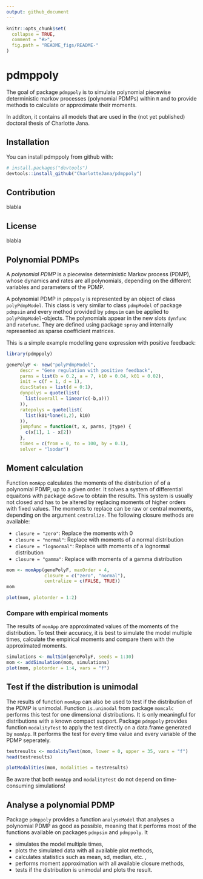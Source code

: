 ```yaml
---
output: github_document
---
```


<!-- README.md is generated from README.Rmd. Please edit that file -->

```r
knitr::opts_chunk$set(
  collapse = TRUE,
  comment = "#>",
  fig.path = "README_figs/README-"
)
```

# pdmppoly

The goal of package `pdmppoly` is to simulate polynomial piecewise 
deterministic markov processes (polynomial PDMPs) within `R` and to provide 
methods to calculate or approximate their moments.

In additon, it contains all models that are used in the (not yet published) 
doctoral thesis of Charlotte Jana.

## Installation

You can install pdmppoly from github with:

```r
# install.packages("devtools")
devtools::install_github("CharlotteJana/pdmppoly")
```

## Contribution

blabla

## License 

blabla 

## Polynomial PDMPs

A *polynomial PDMP* is a piecewise deterministic Markov process (PDMP), whose
dynamics and rates are all polynomials, depending on the different variables
and parameters of the PDMP.

A polynomial PDMP in `pdmppoly` is represented by an object of class `polyPdmpModel`.
This class is very similar to class `pdmpModel` of package `pdmpsim` and every method provided by `pdmpsim` can be applied to `polyPdmpModel`-objects.
The polynomials appear in the new slots `dynfunc` and `ratefunc`. They are defined using package `spray` and internally represented as sparse coefficient matrices.

This is a simple example modelling gene expression with positive feedback:

```r
library(pdmppoly)
```

```r
genePolyF <- new("polyPdmpModel",
     descr = "Gene regulation with positive feedback",
     parms = list(b = 0.2, a = 7, k10 = 0.04, k01 = 0.02), 
     init = c(f = 1, d = 1), 
     discStates = list(d = 0:1),
     dynpolys = quote(list(
       list(overall = linear(c(-b,a)))
     )),
     ratepolys = quote(list(  
       list(k01*lone(1,2), k10)
     )),
     jumpfunc = function(t, x, parms, jtype) {
       c(x[1], 1 - x[2])
     }, 
     times = c(from = 0, to = 100, by = 0.1), 
     solver = "lsodar")

```

## Moment calculation

Function `momApp` calculates the moments of the distribution of of a polynomial PDMP, 
up to a given order. It solves a system of  differential equaitons with 
package `deSove` to obtain the results. This system is usually not closed
and has to be altered by replacing moments of higher orders with fixed values. 
The moments to replace can be raw or central moments, depending on the argument
`centralize`. The following closure methods are available:

* `closure = "zero"`: Replace the moments with 0
* `closure = "normal"`: Replace with moments of a normal distribution
* `closure = "lognormal"`: Replace with moments of a lognormal distribution
* `closure = "gamma"`: Replace with moments of a gamma distribution

```r
mom <- momApp(genePolyF, maxOrder = 4,
              closure = c("zero", "normal"), 
              centralize = c(FALSE, TRUE))
mom
```

```r
plot(mom, plotorder = 1:2)
```

### Compare with empirical moments

The results of `momApp` are approximated values of the moments of the distribution.
To test their accuracy, it is best to simulate the model multiple times, calculate the empirical moments and compare them with the approximated moments.

```r
simulations <- multSim(genePolyF, seeds = 1:30)
mom <- addSimulation(mom, simulations)
plot(mom, plotorder = 1:4, vars = "f")
```

## Test if the distribution is unimodal

The results of function `momApp` can also be used to test if the distribution of the PDMP
is unimodal. Function `is.unimodal` from package `momcalc` performs this test for
one dimensional distributions. It is only meaningful for distributions with a known compact support. Package `pdmppoly` provides function `modalityTest` to apply the test
directly on a data.frame generated by `momApp`. It performs the test for every time
value and every variable of the PDMP seperately.

```r
testresults <- modalityTest(mom, lower = 0, upper = 35, vars = "f")
head(testresults)
```

```r
plotModalities(mom, modalities = testresults)
```

Be aware that both `momApp` and `modalityTest` do not depend on time-consuming simulations!

## Analyse a polynomial PDMP 

Package `pdmppoly` provides a function `analyseModel` that analyses a polynomial PDMP as good as possible, meaning that it performs most of the functions available on packages `pdmpsim` and `pdmppoly`. It

* simulates the model multiple times,
* plots the simulated data with all available plot methods,
* calculates statistics such as mean, sd, median, etc. ,
* performs moment approximation with all available closure methods,
* tests if the distribution is unimodal and plots the result.